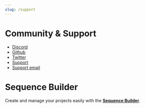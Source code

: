 ```yaml
---
slug: /support
---
```


# Community & Support

- [Discord](https://discord.gg/sequence)
- [Github](https://github.com/0xsequence)
- [Twitter](https://twitter.com/0xsequence)
- [Support](https://support.sequence.xyz/en/)
- [Support email](mailto:hello@horizon.io)


# Sequence Builder

Create and manage your projects easily with the **[Sequence Builder](https://sequence.build)**.

